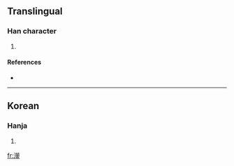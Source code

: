 ==Translingual==

===Han character===
{{Han char|rn=85|rad=水|as=18|sn=21|four=|canj=水火火金 (EFFC)}}

# {{defn|Han|sort=水18}}

====References====
* {{Han ref|kx=0663.091|dj=1072.041|hdz=31793.131|uh=7050|ud=28752}}

----

==Korean==

===Hanja===
{{ko-hanja|hangeul=형|eumhun=|rv=hyeong|mr=hyŏng|y=hyeng}}

# {{defn|Korean}}

[[fr:灐]]